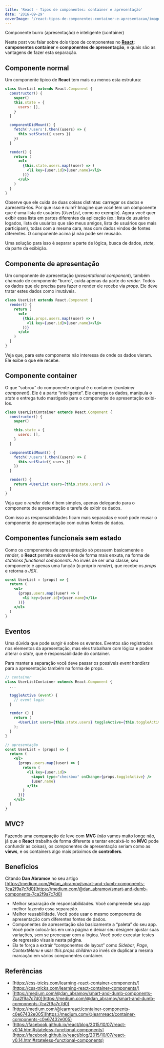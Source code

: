 ```yaml
---
title: 'React - Tipos de componentes: container e apresentação'
date: '2016-09-29'
coverImage: '/react-tipos-de-componentes-container-e-apresentacao/images/react-container-1.jpg'
---
```


<PostImage
  src="/react-tipos-de-componentes-container-e-apresentacao/images/react-container-1.jpg"
  width="1180"
  height="885"
  alt=""
/>

Componente burro (apresentação) e inteligente (container)

Neste post vou falar sobre dois tipos de componentes no [**React**](https://facebook.github.io/react/): **componentes container** e **componentes de apresentação**, e quais são as vantagens de fazer esta separação.

## Componente normal

Um componente típico de **React** tem mais ou menos esta estrutura:

```jsx
class UserList extends React.Component {
  constructor() {
    super()
    this.state = {
      users: [],
    }
  }

  componentDidMount() {
    fetch('/users').then((users) => {
      this.setState({ users })
    })
  }

  render() {
    return (
      <ul>
        {this.state.users.map((user) => (
          <li key={user.id}>{user.name}</li>
        ))}
      </ul>
    )
  }
}
```

Observe que ele cuida de duas coisas distintas: carregar os dados e apresentá-los. Por que isso é ruim? Imagine que você tem um componente que é uma lista de usuários (_UserList_, como no exemplo). Agora você quer exibir essa lista em partes diferentes da aplicação (ex.: lista de usuários logados, lista de usuários que são meus amigos, lista de usuários que mais participam), todas com a mesma cara, mas com dados vindos de fontes diferentes. O componente acima já não pode ser reusado.

Uma solução para isso é separar a parte de lógica, busca de dados, _state_, da parte da exibição.

## Componente de apresentação

Um componente de apresentação (_presentational component_), também chamado de componente “burro”, cuida apenas da parte do _render_. Todos os dados que ele precisa para fazer o render ele recebe via _props_. Ele deve tratar estes dados como imutáveis.

```jsx
class UserList extends React.Component {
  render() {
    return (
      <ul>
        {this.props.users.map((user) => (
          <li key={user.id}>{user.name}</li>
        ))}
      </ul>
    )
  }
}
```

Veja que, para este componente não interessa de onde os dados vieram. Ele exibe o que ele recebe.

## Componente container

O que “sobrou” do componente original é o container (_container component_). Ele é a parte “inteligente”. Ele carrega os dados, manipula o _state_ e entrega tudo mastigado para o componente de apresentação exibí-los.

```jsx
class UserListContainer extends React.Component {
  constructor() {
    super()

    this.state = {
      users: [],
    }
  }

  componentDidMount() {
    fetch('/users').then((users) => {
      this.setState({ users })
    })
  }

  render() {
    return <UserList users={this.state.users} />
  }
}
```

Veja que o _render_ dele é bem simples, apenas delegando para o componente de apresentação e tarefa de exibir os dados.

Com isso as responsabilidades ficam mais separadas e você pode reusar o componente de apresentação com outras fontes de dados.

## Componentes funcionais sem estado

Como os componentes de apresentação só possuem basicamente o _render_, o **React** permite escrevê-los de forma mais enxuta, na forma de _stateless functional components_. Ao invés de ser uma classe, seu componente é apenas uma função (o próprio _render_), que recebe os _props_ e retorna o _JSX_.

```jsx
const UserList = (props) => {
  return (
    <ul>
      {props.users.map((user) => (
        <li key={user.id}>{user.name}</li>
      ))}
    </ul>
  )
}
```

## Eventos

Uma dúvida que pode surgir é sobre os eventos. Eventos são registrados nos elementos da apresentação, mas eles trabalham com lógica e podem alterar o _state_, que é responsabilidade do container.

Para manter a separação você deve passar os possíveis _event handlers_ para a apresentação também na forma de props.

```jsx
// container
class UserListContainer extends React.Component {
  ...

  toggleActive (event) {
    // event logic
  }

  render () {
    return (
      <UserList users={this.state.users} toggleActive={this.toggleActive} />
    );
  }
}
```

```jsx
// apresentação
const UserList = (props) => {
  return (
    <ul>
      {props.users.map((user) => {
        return (
          <li key={user.id}>
            <input type="checkbox" onChange={props.toggleActive} />
            {user.name}
          </li>
        )
      })}
    </ul>
  )
}
```

## MVC?

Fazendo uma comparação de leve com **MVC** (não vamos muito longe não, já que o **React** trabalha de forma diferente e tentar encaixá-lo no **MVC** pode confundir as coisas), os componentes de apresentação seriam como as **views**, e os containers algo mais próximos de **controllers**.

## Benefícios

Citando **Dan Abramov** no seu artigo [https://medium.com/@dan_abramov/smart-and-dumb-components-7ca2f9a7c7d0](https://medium.com/@dan_abramov/smart-and-dumb-components-7ca2f9a7c7d0)

- Melhor separação de responsabilidades. Você compreende seu app melhor fazendo essa separação.
- Melhor reusabilidade. Você pode usar o mesmo componente de apresentação com diferentes fontes de dados.
- Componentes de apresentação são basicamente a “paleta” do seu app. Você pode colocá-los em uma página e deixar seu designer ajustar suas variações, sem se preocupar com a lógica. Você pode executar testes de regressão visuais nesta página.
- Ela te força a extrair “componentes de layout” como _Sidebar_, _Page_, _ContextMenu_ e usar _this.props.children_ ao invés de duplicar a mesma marcação em vários componentes container.

## Referências

- [https://css-tricks.com/learning-react-container-components/](https://css-tricks.com/learning-react-container-components/)
- [https://medium.com/@dan_abramov/smart-and-dumb-components-7ca2f9a7c7d0](https://medium.com/@dan_abramov/smart-and-dumb-components-7ca2f9a7c7d0)
- [https://medium.com/@learnreact/container-components-c0e67432e005](https://medium.com/@learnreact/container-components-c0e67432e005)
- [https://facebook.github.io/react/blog/2015/10/07/react-v0.14.html#stateless-functional-components](https://facebook.github.io/react/blog/2015/10/07/react-v0.14.html#stateless-functional-components)
